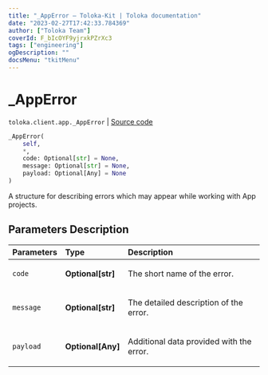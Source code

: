 ```yaml
---
title: "_AppError — Toloka-Kit | Toloka documentation"
date: "2023-02-27T17:42:33.784369"
author: ["Toloka Team"]
coverId: F_bIcOYF9yjrxkPZrXc3
tags: ["engineering"]
ogDescription: ""
docsMenu: "tkitMenu"
---
```


# _AppError
`toloka.client.app._AppError` | [Source code](https://github.com/Toloka/toloka-kit/blob/v1.1.4/src/client/app/__init__.py#L20)

```python
_AppError(
    self,
    *,
    code: Optional[str] = None,
    message: Optional[str] = None,
    payload: Optional[Any] = None
)
```

A structure for describing errors which may appear while working with App projects.

## Parameters Description

| Parameters | Type | Description |
| :----------| :----| :-----------|
`code`|**Optional\[str\]**|<p>The short name of the error.</p>
`message`|**Optional\[str\]**|<p>The detailed description of the error.</p>
`payload`|**Optional\[Any\]**|<p>Additional data provided with the error.</p>
